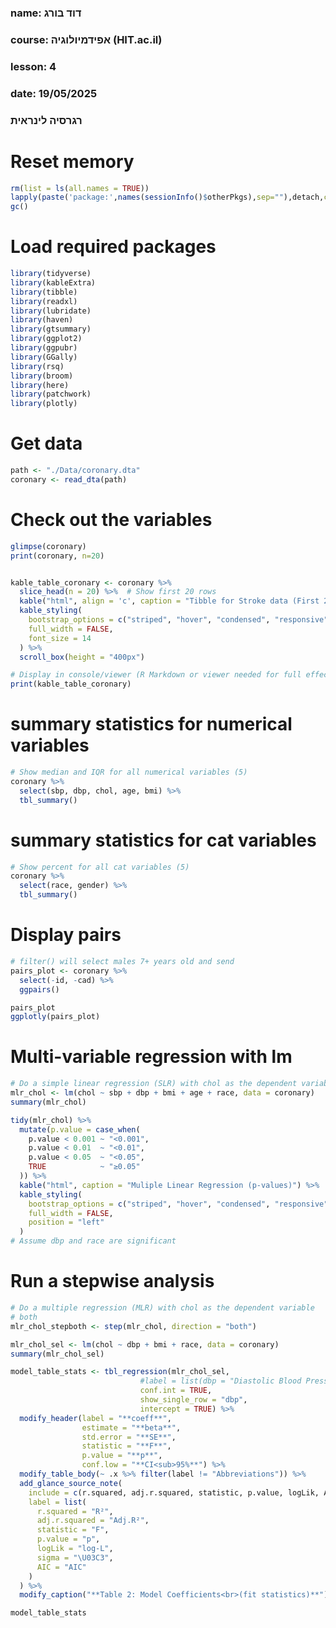 ###
### name: דוד בורג
### course: אפידמיולוגיה (HIT.ac.il)
### lesson: 4
### date: 19/05/2025
###  
###  רגרסיה לינראית
###

# Reset memory
```{r setup-packages, include false}
rm(list = ls(all.names = TRUE))
lapply(paste('package:',names(sessionInfo()$otherPkgs),sep=""),detach,character.only=TRUE,unload=TRUE,force=TRUE)
gc()
```

# Load required packages
```{r setup-packages, include false}
library(tidyverse)
library(kableExtra)
library(tibble)
library(readxl)
library(lubridate)
library(haven)
library(gtsummary)
library(ggplot2)
library(ggpubr)
library(GGally)
library(rsq)
library(broom)
library(here)
library(patchwork)
library(plotly)
```

# Get data
```{r load data, include false}
path <- "./Data/coronary.dta"
coronary <- read_dta(path)
```

# Check out the variables
```{r load data, include false}
glimpse(coronary)
print(coronary, n=20)


kable_table_coronary <- coronary %>%
  slice_head(n = 20) %>%  # Show first 20 rows
  kable("html", align = 'c', caption = "Tibble for Stroke data (First 20 Rows)") %>%
  kable_styling(
    bootstrap_options = c("striped", "hover", "condensed", "responsive"),
    full_width = FALSE,
    font_size = 14
  ) %>%
  scroll_box(height = "400px")

# Display in console/viewer (R Markdown or viewer needed for full effect)
print(kable_table_coronary)
```

# summary statistics for numerical variables
```{r sort_data, include false}
# Show median and IQR for all numerical variables (5)
coronary %>% 
  select(sbp, dbp, chol, age, bmi) %>% 
  tbl_summary()
```

# summary statistics for cat variables
```{r sort_data, include false}
# Show percent for all cat variables (5)
coronary %>% 
  select(race, gender) %>% 
  tbl_summary()
```


# Display pairs
```{r select_data, include false}
# filter() will select males 7+ years old and send
pairs_plot <- coronary %>% 
  select(-id, -cad) %>% 
  ggpairs()

pairs_plot
ggplotly(pairs_plot)
```

# Multi-variable regression with lm
```{r num-to-cat, include false}
# Do a simple linear regression (SLR) with chol as the dependent variable 
mlr_chol <- lm(chol ~ sbp + dbp + bmi + age + race, data = coronary)
summary(mlr_chol)

tidy(mlr_chol) %>%
  mutate(p.value = case_when(
    p.value < 0.001 ~ "<0.001",
    p.value < 0.01  ~ "<0.01",
    p.value < 0.05  ~ "<0.05",
    TRUE            ~ "≥0.05"
  )) %>%
  kable("html", caption = "Muliple Linear Regression (p-values)") %>%
  kable_styling(
    bootstrap_options = c("striped", "hover", "condensed", "responsive"),
    full_width = FALSE,
    position = "left"
  )
# Assume dbp and race are significant

```

# Run a stepwise analysis
```{r num-to-cat, include false}
# Do a multiple regression (MLR) with chol as the dependent variable 
# both
mlr_chol_stepboth <- step(mlr_chol, direction = "both")

mlr_chol_sel <- lm(chol ~ dbp + bmi + race, data = coronary)
summary(mlr_chol_sel)

model_table_stats <- tbl_regression(mlr_chol_sel,
                             #label = list(dbp = "Diastolic Blood Pressure"),
                             conf.int = TRUE,
                             show_single_row = "dbp",
                             intercept = TRUE) %>%
  modify_header(label = "**coeff**",
                estimate = "**beta**",
                std.error = "**SE**",
                statistic = "**F**",
                p.value = "**p**",
                conf.low = "**CI<sub>95%**") %>%
  modify_table_body(~ .x %>% filter(label != "Abbreviations")) %>%
  add_glance_source_note(
    include = c(r.squared, adj.r.squared, statistic, p.value, logLik, AIC, sigma),
    label = list(
      r.squared = "R²",
      adj.r.squared = "Adj.R²",
      statistic = "F",
      p.value = "p",
      logLik = "log-L",
      sigma = "\U03C3",
      AIC = "AIC"
    )
  ) %>%
  modify_caption("**Table 2: Model Coefficients<br>(fit statistics)**")

model_table_stats
```